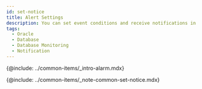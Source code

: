 ```yaml
---
id: set-notice
title: Alert Settings
description: You can set event conditions and receive notifications in various forms.
tags:
  - Oracle
  - Database
  - Database Monitoring
  - Notification
---
```


{@include: ../common-items/_intro-alarm.mdx}

{@include: ../common-items/_note-common-set-notice.mdx}
